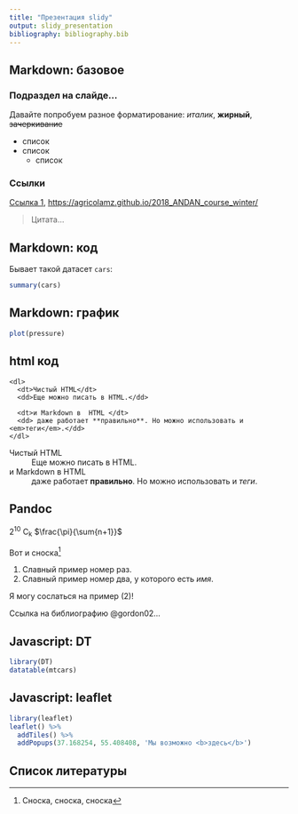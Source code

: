 ```yaml
---
title: "Презентация slidy"
output: slidy_presentation
bibliography: bibliography.bib
---
```

## Markdown: базовое
### Подраздел на слайде...
Давайте попробуем разное форматирование: _италик_, __жирный__, ~~зачеркивание~~

* список
* список
    * список

### Ссылки

[Ссылка 1](https://agricolamz.github.io/2018_ANDAN_course_winter/), <https://agricolamz.github.io/2018_ANDAN_course_winter/>

> Цитата...

## Markdown: код

Бывает такой датасет `cars`:

```r
summary(cars)
```

## Markdown: график

```r
plot(pressure)
```

## html код
```
<dl>
  <dt>Чистый HTML</dt>
  <dd>Еще можно писать в HTML.</dd>

  <dt>и Markdown в  HTML </dt>
  <dd> даже работает **правильно**. Но можно использовать и <em>теги</em>.</dd>
</dl>
```
<dl>
  <dt>Чистый HTML</dt>
  <dd>Еще можно писать в HTML.</dd>

  <dt>и Markdown в  HTML </dt>
  <dd> даже работает **правильно**. Но можно использовать и <em>теги</em>.</dd>
</dl>

## Pandoc

2^10^ C~k~ $\frac{\pi}{\sum{n+1}}$

Вот и сноска[^1]

[^1]: Сноска, сноска, сноска

(@) Славный пример номер раз.
(@two) Славный пример номер два, у которого есть *имя*.

Я могу сослаться на пример (@two)!

Ссылка на библиографию @gordon02...

## Javascript: DT

```r
library(DT)
datatable(mtcars)
```

## Javascript: leaflet

```r
library(leaflet)
leaflet() %>% 
  addTiles() %>%
  addPopups(37.168254, 55.408408, 'Мы возможно <b>здесь</b>')
```

## Список литературы